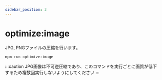 ```yaml
---
sidebar_position: 3
---
```


# optimize:image

JPG, PNGファイルの圧縮を行います。

```bash
npm run optimize:image
```

:::caution
JPG画像は不可逆圧縮であり、このコマンドを実行ごとに画質が低下するため複数回実行しないようにしてください
:::
